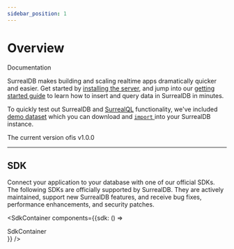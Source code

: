 ```yaml
---
sidebar_position: 1
---
```



# Overview

<div class="documentation-header">Documentation</div>

SurrealDB makes building and scaling realtime apps dramatically quicker and easier. Get started by [installing the server](/docs/installation/overview), and jump into our [getting started guide](/docs/introduction/start) to learn how to insert and query data in SurrealDB in minutes.

To quickly test out SurrealDB and [SurrealQL](/docs/surrealql/overview) functionality, we've included [demo dataset](/docs/surrealql/demo) which you can download and [<code>import</code> ](/docs/cli/import)into your SurrealDB instance.

<span>The current version of</span><span class="footer-logo"></span><span>is v1.0.0</span>

-------------- 

## SDK

Connect your application to your database with one of our official SDKs. The following SDKs are officially supported by SurrealDB. They are actively maintained, support new SurrealDB features, and receive bug fixes, performance enhancements, and security patches.

<SdkContainer components={{sdk: () => <div>SdkContainer</div>}} />